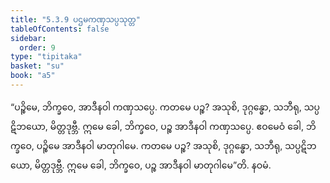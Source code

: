 ```yaml
---
title: "5.3.9 ပဌမကဏှသပ္ပသုတ္တ"
tableOfContents: false
sidebar:
  order: 9
type: "tipitaka"
basket: "su"
book: "a5"
---
```



<DynamicBreadcrumb />

<Division number="229" book="a5" e="ch" v="16" p="227">

<Paragraph number="1280" book="a5">
“ပဉ္စိမေ, ဘိက္ခဝေ, အာဒီနဝါ ကဏှသပ္ပေ. ကတမေ ပဉ္စ? အသုစိ, ဒုဂ္ဂန္ဓော, သဘီရု, သပ္ပဋိဘယော, မိတ္တဒုဗ္ဘီ. ဣမေ ခေါ, ဘိက္ခဝေ, ပဉ္စ အာဒီနဝါ ကဏှသပ္ပေ.
</Paragraph>

<Paragraph number="1281" book="a5">
ဧဝမေဝံ ခေါ, ဘိက္ခဝေ, ပဉ္စိမေ အာဒီနဝါ မာတုဂါမေ. ကတမေ ပဉ္စ? အသုစိ, ဒုဂ္ဂန္ဓော, သဘီရု, သပ္ပဋိဘယော, မိတ္တဒုဗ္ဘီ. ဣမေ ခေါ, ဘိက္ခဝေ, ပဉ္စ အာဒီနဝါ မာတုဂါမေ”တိ.

</Paragraph>
</Division>

<Paragraph number="1282" type="center" book="a5">
နဝမံ.
</Paragraph>